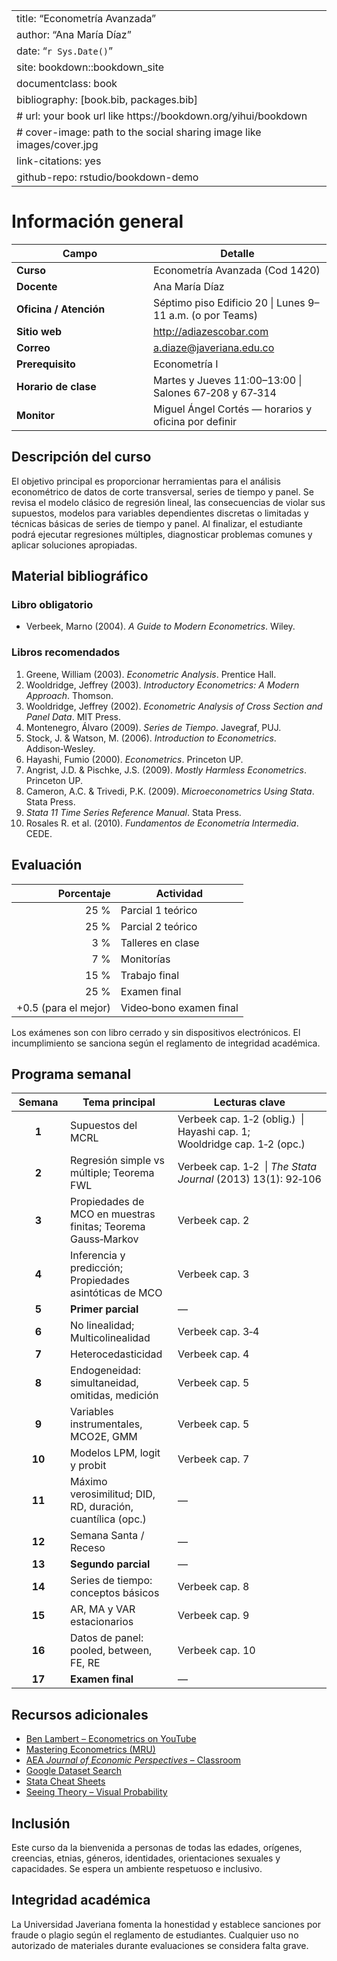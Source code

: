 
--- 
title: "Econometría Avanzada"
author: "Ana María Díaz"
date: "`r Sys.Date()`"
site: bookdown::bookdown_site
documentclass: book
bibliography: [book.bib, packages.bib]
# url: your book url like https://bookdown.org/yihui/bookdown
# cover-image: path to the social sharing image like images/cover.jpg
link-citations: yes
github-repo: rstudio/bookdown-demo
---



# Información general {-}

| Campo | Detalle |
|-------|---------|
| **Curso** | Econometría Avanzada (Cod 1420) |
| **Docente** | Ana María Díaz |
| **Oficina / Atención** | Séptimo piso Edificio 20 \| Lunes 9–11 a.m. (o por Teams) |
| **Sitio web** | <http://adiazescobar.com> |
| **Correo** | <a.diaze@javeriana.edu.co> |
| **Prerequisito** | Econometría I |
| **Horario de clase** | Martes y Jueves 11:00–13:00 \| Salones 67‑208 y 67‑314 |
| **Monitor** | Miguel Ángel Cortés — horarios y oficina por definir |

## Descripción del curso {-}

El objetivo principal es proporcionar herramientas para el análisis econométrico de datos de corte transversal, series de tiempo y panel. Se revisa el modelo clásico de regresión lineal, las consecuencias de violar sus supuestos, modelos para variables dependientes discretas o limitadas y técnicas básicas de series de tiempo y panel. Al finalizar, el estudiante podrá ejecutar regresiones múltiples, diagnosticar problemas comunes y aplicar soluciones apropiadas.

## Material bibliográfico {-}

### Libro obligatorio {-}

- Verbeek, Marno (2004). *A Guide to Modern Econometrics*. Wiley.

### Libros recomendados {-}

1. Greene, William (2003). *Econometric Analysis*. Prentice Hall.  
2. Wooldridge, Jeffrey (2003). *Introductory Econometrics: A Modern Approach*. Thomson.  
3. Wooldridge, Jeffrey (2002). *Econometric Analysis of Cross Section and Panel Data*. MIT Press.  
4. Montenegro, Álvaro (2009). *Series de Tiempo*. Javegraf, PUJ.  
5. Stock, J. & Watson, M. (2006). *Introduction to Econometrics*. Addison‑Wesley.  
6. Hayashi, Fumio (2000). *Econometrics*. Princeton UP.  
7. Angrist, J.D. & Pischke, J.S. (2009). *Mostly Harmless Econometrics*. Princeton UP.  
8. Cameron, A.C. & Trivedi, P.K. (2009). *Microeconometrics Using Stata*. Stata Press.  
9. *Stata 11 Time Series Reference Manual*. Stata Press.  
10. Rosales R. et al. (2010). *Fundamentos de Econometría Intermedia*. CEDE.

## Evaluación {-}

| Porcentaje | Actividad |
|-----------:|-----------|
| 25 % | Parcial 1 teórico |
| 25 % | Parcial 2 teórico |
| 3 %  | Talleres en clase |
| 7 %  | Monitorías |
| 15 % | Trabajo final |
| 25 % | Examen final |
| +0.5 (para el mejor) | Video‑bono examen final |

Los exámenes son con libro cerrado y sin dispositivos electrónicos. El incumplimiento se sanciona según el reglamento de integridad académica.

## Programa semanal {-}

| Semana | Tema principal | Lecturas clave |
|:------:|---------------|---------------|
| **1** | Supuestos del MCRL | Verbeek cap. 1‑2 (oblig.)  \| Hayashi cap. 1; Wooldridge cap. 1‑2 (opc.) |
| **2** | Regresión simple vs múltiple; Teorema FWL | Verbeek cap. 1‑2  \| *The Stata Journal* (2013) 13(1): 92‑106 |
| **3** | Propiedades de MCO en muestras finitas; Teorema Gauss‑Markov | Verbeek cap. 2 |
| **4** | Inferencia y predicción; Propiedades asintóticas de MCO | Verbeek cap. 3 |
| **5** | **Primer parcial** | — |
| **6** | No linealidad; Multicolinealidad | Verbeek cap. 3‑4 |
| **7** | Heterocedasticidad | Verbeek cap. 4 |
| **8** | Endogeneidad: simultaneidad, omitidas, medición | Verbeek cap. 5 |
| **9** | Variables instrumentales, MCO2E, GMM | Verbeek cap. 5 |
| **10** | Modelos LPM, logit y probit | Verbeek cap. 7 |
| **11** | Máximo verosimilitud; DID, RD, duración, cuantílica (opc.) | — |
| **12** | Semana Santa / Receso | — |
| **13** | **Segundo parcial** | — |
| **14** | Series de tiempo: conceptos básicos | Verbeek cap. 8 |
| **15** | AR, MA y VAR estacionarios | Verbeek cap. 9 |
| **16** | Datos de panel: pooled, between, FE, RE | Verbeek cap. 10 |
| **17** | **Examen final** | — |

## Recursos adicionales {-}

- [Ben Lambert – Econometrics on YouTube](https://www.youtube.com/playlist?list=PLwJRxp3blEvZyQBTTOMFRP_TDaSdly3gU)  
- [Mastering Econometrics (MRU)](https://mru.org/mastering-econometrics)  
- [AEA *Journal of Economic Perspectives* – Classroom](https://www.aeaweb.org/journals/jep/classroom)  
- [Google Dataset Search](https://toolbox.google.com/datasetsearch)  
- [Stata Cheat Sheets](https://geocenter.github.io/StataTraining/pdf/AllCheatSheets.pdf)  
- [Seeing Theory – Visual Probability](https://seeing-theory.brown.edu)

## Inclusión {-}

Este curso da la bienvenida a personas de todas las edades, orígenes, creencias, etnias, géneros, identidades, orientaciones sexuales y capacidades. Se espera un ambiente respetuoso e inclusivo.

## Integridad académica {-}

La Universidad Javeriana fomenta la honestidad y establece sanciones por fraude o plagio según el reglamento de estudiantes. Cualquier uso no autorizado de materiales durante evaluaciones se considera falta grave.


